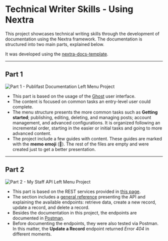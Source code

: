 # Technical Writer Skills - Using Nextra

This project showcases technical writing skills through the development of documentation using the Nextra framework. The documentation is structured into two main parts, explained below.

It was developed using the [nextra-docs-template](https://github.com/shuding/nextra-docs-template).

---

## Part 1

![Part 1 - Publifast Documentation Left Menu Project](/public\images\part-1-publifast.png)

- This part is based on the usage of the [Ghost](https://ghost.org/) user interface.
- The content is focused on common tasks an entry-level user could complete.
- The menu structure presents the more common tasks such as **Getting started**; publishing, editing, deleting, and managing posts; account management, and advanced configurations. It is organized following an incremental order, starting in the easier or initial tasks and going to more advanced content.
- The project include a few guides with content. These guides are marked with the **memo emoji** (📝). The rest of the files are empty and were created just to get a better presentation.

---

## Part 2

![Part 2 - My Staff API Left Menu Project](/public\images\part-2-apis.png)

- This part is based on the REST services provided in [this page](https://dummy.restapiexample.com/).
- The section includes a [general reference](https://tech-writer-test.netlify.app/api-documentation/api-reference) presenting the API and explaining the available endpoints: retrieve data, create a new record, update a record, and delete a record.
- Besides the documentation in this project, the endpoints are documented in [Postman](https://documenter.getpostman.com/view/36433185/2sA3XV8zGt).
- Before documenting the endpoints, they were also tested via Postman. In this matter, the **Update a Record** endpoint returned _Error 404_ in different moments.
